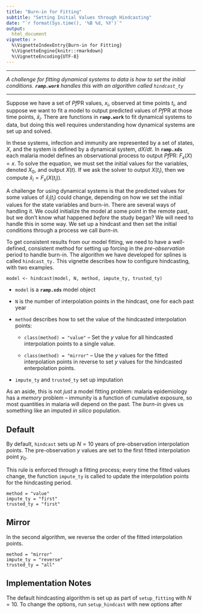 ```yaml
---
title: "Burn-in for Fitting" 
subtitle: "Setting Initial Values through Hindcasting" 
date: "`r format(Sys.time(), '%B %d, %Y')`"
output:
  html_document 
vignette: >
  %\VignetteIndexEntry{Burn-in for Fitting}
  %\VignetteEngine{knitr::rmarkdown}
  %\VignetteEncoding{UTF-8}
---
```


***

*A challenge for fitting dynamical systems to data is how to set the initial conditions. **`ramp.work`** handles this with an algorithm called `hindcast_ty`*

***

Suppose we have a set of *Pf*PR values, $x_i,$ observed at time points $t_i,$  and suppose we want to fit a model to output predicted values of *Pf*PR at those time points, $\hat x_i.$ There are functions in **`ramp.work`** to fit dynamical systems to data, but doing this well requires understanding how dynamical systems are set up and solved. 

In these systems, infection and immunity are represented by a set of states, $X,$ and the system is defined by a dynamical system, $dX/dt.$ In **`ramp.xds`** each malaria model defines an observational process to output *Pf*PR: $F_x(X) = x.$ To solve the equation, we must set the initial values for the variables, denoted $X_0,$ and output $X(t)$. If we ask the solver to output $X(t_i),$ then we compute $\hat x_i = F_x(X(t_i)).$

A challenge for using dynamical systems is that the predicted values for some values of $\hat x_i(t_i)$ could change, depending on how we set the initial values for the state variables and burn-in. There are several ways of handling it. We could initialize the model at some point in the remote past, but we don't know what happened *before* the study began? We will need to handle this in some way. We set up a hindcast and then set the initial conditions through a process we call *burn-in.* 

To get consistent results from our model fitting, we need to have a well-defined, consistent method for setting up forcing in the *pre-observation* period to handle burn-in. The algorithm we have developed for splines is called `hindcast_ty.` This vignette describes how to configure hindcasting, with two examples.  

```
model <- hindcast(model, N, method, impute_ty, trusted_ty)
``` 

+ `model` is a **`ramp.xds`** model object

+ `N` is the number of interpolation points in the hindcast, one for each past year 

+ `method` describes how to set the value of the hindcasted interpolation points: 

    - `class(method) = "value"` -- Set the $y$ value for all hindcasted interpolation points to a single value. 
    
    - `class(method) = "mirror"` -- Use the $y$ values for the fitted interpolation points in reverse to set $y$ values for the hindcasted enterpolation points. 

+ `impute_ty` and `trusted_ty` set up imputation

As an aside, this is not *just* a model fitting problem: malaria epidemiology has a *memory* problem -- immunity is a function of cumulative exposure, so most quantities in malaria will depend on the past. The *burn-in* gives us something like an imputed *in silico* population. 


## Default

By default, `hindcast` sets up $N=10$ years of pre-observation interpolation points. The pre-observation $y$ values are set to the first fitted interpolation point $y_0$. 

This rule is enforced through a fitting process; every time the fitted values change, the function `impute_ty` is called to update the interpolation points for the hindcasting period. 

```
method = "value"
impute_ty = "first"
trusted_ty = "first"
```


## Mirror 

In the second algorithm, we reverse the order of the fitted interpolation points.  

```
method = "mirror"
impute_ty = "reverse"
trusted_ty = "all"
```

## Implementation Notes 

The default hindcasting algorithm is set up as part of `setup_fitting` with $N=10.$ To change the options, run `setup_hindcast` with new options after


